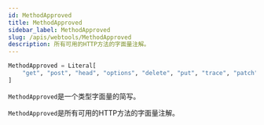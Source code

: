 ```yaml
---
id: MethodApproved
title: MethodApproved
sidebar_label: MethodApproved
slug: /apis/webtools/MethodApproved
description: 所有可用的HTTP方法的字面量注解。
---
```



<APITopBar type="type" source="webtools.MethodApproved" />

```python
MethodApproved = Literal[
    "get", "post", "head", "options", "delete", "put", "trace", "patch"
]
```

`MethodApproved`是一个类型字面量的简写。

`MethodApproved`是所有可用的HTTP方法的字面量注解。
